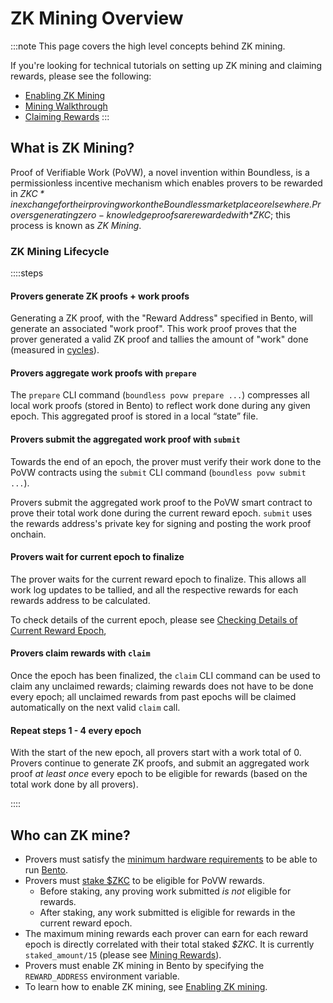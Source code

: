 # ZK Mining Overview

:::note
This page covers the high level concepts behind ZK mining. 

If you're looking for technical tutorials on setting up ZK mining and claiming rewards, please see the following:

- [Enabling ZK Mining](/zkc/mining/enable)
- [Mining Walkthrough](/zkc/mining/walkthrough)
- [Claiming Rewards](/zkc/mining/claiming-rewards)
:::


## What is ZK Mining?

Proof of Verifiable Work (PoVW), a novel invention within Boundless, is a permissionless incentive mechanism which enables provers to be rewarded in *$ZKC* in exchange for their proving work on the Boundless marketplace or elsewhere. Provers generating zero-knowledge proofs are rewarded with *$ZKC*; this process is known as *ZK Mining*. 


### ZK Mining Lifecycle

::::steps
#### Provers generate ZK proofs + work proofs

Generating a ZK proof, with the "Reward Address" specified in Bento, will generate an associated "work proof". This work proof proves that the prover generated a valid ZK proof and tallies the amount of "work" done (measured in [cycles](https://dev.risczero.com/terminology#clock-cycles)). 

#### Provers aggregate work proofs with `prepare`

The `prepare` CLI command (`boundless povw prepare ...`) compresses all local work proofs (stored in Bento) to reflect work done during any given epoch. This aggregated proof is stored in a local “state” file.

#### Provers submit the aggregated work proof with `submit`

Towards the end of an epoch, the prover must verify their work done to the PoVW contracts using the `submit` CLI command (`boundless povw submit ...`).

Provers submit the aggregated work proof to the PoVW smart contract to prove their total work done during the current reward epoch. `submit` uses the rewards address's private key for signing and posting the work proof onchain.

#### Provers wait for current epoch to finalize

The prover waits for the current reward epoch to finalize. This allows all work log updates to be tallied, and all the respective rewards for each rewards address to be calculated.

To check details of the current epoch, please see [Checking Details of Current Reward Epoch](/zkc/mining/claiming-rewards#checking-details-of-current-reward-epoch),

#### Provers claim rewards with `claim`

Once the epoch has been finalized, the `claim` CLI command can be used to claim any unclaimed rewards; claiming rewards does not have to be done every epoch; all unclaimed rewards from past epochs will be claimed automatically on the next valid `claim` call.

#### Repeat steps 1 - 4 every epoch

With the start of the new epoch, all provers start with a work total of 0. Provers continue to generate ZK proofs, and submit an aggregated work proof *at least once* every epoch to be eligible for rewards (based on the total work done by all provers).

::::

## Who can ZK mine?

* Provers must satisfy the [minimum hardware requirements](/provers/quick-start#requirements) to be able to run [Bento](/provers/proving-stack#what-is-bento).
* Provers must [stake $ZKC](/zkc/quick-start#how-to-stake-zkc) to be eligible for PoVW rewards. 
  * Before staking, any proving work submitted *is not* eligible for rewards.
  * After staking, any work submitted is eligible for rewards in the current reward epoch.
* The maximum mining rewards each prover can earn for each reward epoch is directly correlated with their total staked *$ZKC*. It is currently `staked_amount/15` (please see [Mining Rewards](/zkc/quick-start#mining-rewards)).
* Provers must enable ZK mining in Bento by specifying the `REWARD_ADDRESS` environment variable. 
* To learn how to enable ZK mining, see [Enabling ZK mining](/zkc/mining/enable).

